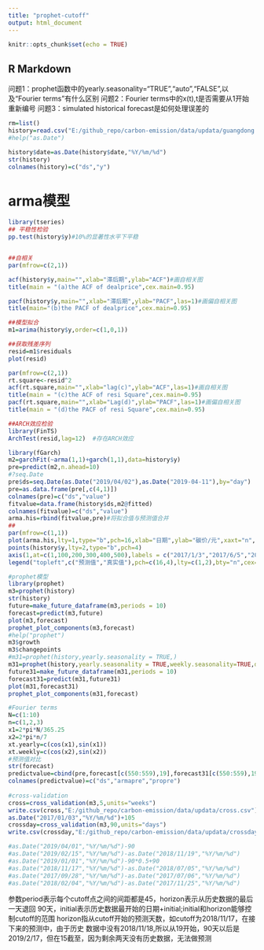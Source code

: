 ```yaml
---
title: "prophet-cutoff"
output: html_document
---
```


```r
knitr::opts_chunk$set(echo = TRUE)
```

## R Markdown

问题1：prophet函数中的yearly.seasonality="TRUE","auto","FALSE",以及“Fourier terms”有什么区别
问题2：Fourier terms中的x(t),t是否需要从1开始重新编号
问题3：simulated historical forecast是如何处理误差的 
```r
rm=list()
history=read.csv("E:/github_repo/carbon-emission/data/updata/guangdong.csv")
#help("as.Date")

history$date=as.Date(history$date,"%Y/%m/%d")
str(history)
colnames(history)=c("ds","y")
```
# arma模型

```r
library(tseries)
## 平稳性检验
pp.test(history$y)#10%的显著性水平下平稳


##自相关
par(mfrow=c(2,1)) 

acf(history$y,main="",xlab="滞后期",ylab="ACF")#画自相关图
title(main = "(a)the ACF of dealprice",cex.main=0.95)

pacf(history$y,main="",xlab="滞后期",ylab="PACF",las=1)#画偏自相关图
title(main="(b)the PACF of dealprice",cex.main=0.95)

##模型拟合
m1=arima(history$y,order=c(1,0,1))

##获取残差序列
resid=m1$residuals
plot(resid)

par(mfrow=c(2,1))
rt.square<-resid^2
acf(rt.square,main="",xlab="lag(c)",ylab="ACF",las=1)#画自相关图
title(main = "(c)the ACF of resi Square",cex.main=0.95)
pacf(rt.square,main="",xlab="Lag(d)",ylab="PACF",las=1)#画偏自相关图
title(main = "(d)the PACF of resi Square",cex.main=0.95)

##ARCH效应检验
library(FinTS)
ArchTest(resid,lag=12)  #存在ARCH效应

library(fGarch)
m2=garchFit(~arma(1,1)+garch(1,1),data=history$y)
pre=predict(m2,n.ahead=10)
#?seq.Date
pre$ds=seq.Date(as.Date("2019/04/02"),as.Date("2019-04-11"),by="day")
pre=as.data.frame(pre[,c(4,1)])
colnames(pre)=c("ds","value")
fitvalue=data.frame(history$ds,m2@fitted)
colnames(fitvalue)=c("ds","value")
arma.his=rbind(fitvalue,pre)#将拟合值与预测值合并
##
par(mfrow=c(1,1))
plot(arma.his,lty=1,type="b",pch=16,xlab="日期",ylab="碳价/元",xaxt="n",cex.lab=0.8,cex.axis=0.7,ylim=c(11,19))
points(history$y,lty=2,type="b",pch=4)
axis(1,at=c(1,100,200,300,400,500),labels = c("2017/1/3","2017/6/5","2017/10/30","2018/3/27","2018/8/16","2019/1/15"),cex.axis=0.7)
legend("topleft",c("预测值","真实值"),pch=c(16,4),lty=c(1,2),bty="n",cex=0.7)
```

```r
#prophet模型
library(prophet)
m3=prophet(history)
str(history)
future=make_future_dataframe(m3,periods = 10)
forecast=predict(m3,future)
plot(m3,forecast)
prophet_plot_components(m3,forecast)
#help("prophet")
m3$growth
m3$changepoints
#m31=prophet(history,yearly.seasonality = TRUE,)
m31=prophet(history,yearly.seasonality = TRUE,weekly.seasonality=TRUE,daily.seasonality = TRUE)
future31=make_future_dataframe(m31,periods = 10)
forecast31=predict(m31,future31)
plot(m31,forecast31)
prophet_plot_components(m31,forecast)

#Fourier terms
N=c(1:10)
n=c(1,2,3)
x1=2*pi*N/365.25
x2=2*pi*n/7
xt.yearly=c(cos(x1),sin(x1))
xt.weekly=c(cos(x2),sin(x2))
#预测值对比
str(forecast)
predictvalue=cbind(pre,forecast[c(550:559),19],forecast31[c(550:559),19])
colnames(predictvalue)=c("ds","armapre","propre")
  
#cross-validation
cross=cross_validation(m3,5,units="weeks")
write.csv(cross,"E:/github_repo/carbon-emission/data/updata/cross.csv")
as.Date("2017/01/03","%Y/%m/%d")+105
crossday=cross_validation(m3,90,units="days")
write.csv(crossday,"E:/github_repo/carbon-emission/data/updata/crossday.csv")
```

```r
#as.Date("2019/04/01","%Y/%m/%d")-90
#as.Date("2019/02/15","%Y/%m/%d")-as.Date("2018/11/19","%Y/%m/%d")
#as.Date("2019/01/01","%Y/%m/%d")-90*0.5+90
#as.Date("2018/11/17","%Y/%m/%d")-as.Date("2018/07/05","%Y/%m/%d")
#as.Date("2017/09/28","%Y/%m/%d")-as.Date("2017/07/06","%Y/%m/%d")
#as.Date("2018/02/04","%Y/%m/%d")-as.Date("2017/11/25","%Y/%m/%d")
```

参数period表示每个cutoff点之间的间距都是45，horizon表示从历史数据的最后一天退回
90天，initial表示历史数据最开始的日期+initial;initial和horizon能够控制cutoff的范围
horizon指从cutoff开始的预测天数，如cutoff为2018/11/17，在接下来的预测中，由于历史
数据中没有2018/11/18,所以从19开始，90天以后是2019/2/17，但在15截至，因为剩余两天没有历史数据，无法做预测